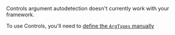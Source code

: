 Controls argument autodetection doesn't currently work with your framework.

To use Controls, you'll need to [define the `ArgTypes` manually](#Fully-custom-args)

